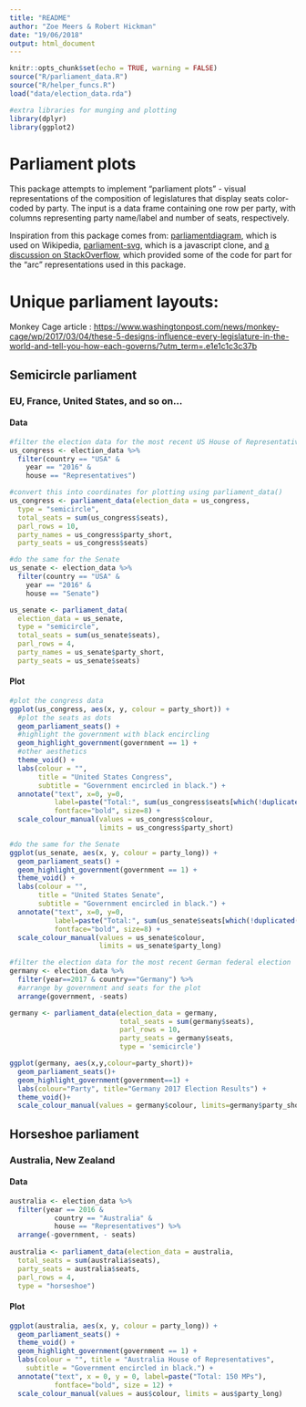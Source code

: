 ```yaml
---
title: "README"
author: "Zoe Meers & Robert Hickman"
date: "19/06/2018"
output: html_document
---
```


```r
knitr::opts_chunk$set(echo = TRUE, warning = FALSE)
source("R/parliament_data.R")
source("R/helper_funcs.R")
load("data/election_data.rda")

#extra libraries for munging and plotting
library(dplyr)
library(ggplot2)
```

# Parliament plots

This package attempts to implement "parliament plots" - visual representations of the composition of legislatures that display seats color-coded by party. The input is a data frame containing one row per party, with columns representing party name/label and number of seats,
respectively.

Inspiration from this package comes from: [parliamentdiagram](https://github.com/slashme/parliamentdiagram), which
is used on Wikipedia, [parliament-svg](https://github.com/juliuste/parliament-svg), which is a
javascript clone, and [a discussion on StackOverflow](http://stackoverflow.com/questions/42729174/creating-a-half-donut-or-parliamentary-seating-chart), which provided some of the code for part for the "arc" representations used in this package.

Unique parliament layouts:
==========================

Monkey Cage article :
<https://www.washingtonpost.com/news/monkey-cage/wp/2017/03/04/these-5-designs-influence-every-legislature-in-the-world-and-tell-you-how-each-governs/?utm_term=.e1e1c1c3c37b>


## Semicircle parliament

### EU, France, United States, and so on...

#### Data

```r
#filter the election data for the most recent US House of Representatives
us_congress <- election_data %>%
  filter(country == "USA" &
    year == "2016" &
    house == "Representatives")

#convert this into coordinates for plotting using parliament_data()
us_congress <- parliament_data(election_data = us_congress,
  type = "semicircle",
  total_seats = sum(us_congress$seats),
  parl_rows = 10,
  party_names = us_congress$party_short,
  party_seats = us_congress$seats)

#do the same for the Senate
us_senate <- election_data %>%
  filter(country == "USA" &
    year == "2016" &
    house == "Senate")

us_senate <- parliament_data(
  election_data = us_senate,
  type = "semicircle",
  total_seats = sum(us_senate$seats),
  parl_rows = 4,
  party_names = us_senate$party_short,
  party_seats = us_senate$seats)
```

#### Plot

```r
#plot the congress data
ggplot(us_congress, aes(x, y, colour = party_short)) +
  #plot the seats as dots
  geom_parliament_seats() + 
  #highlight the government with black encircling
  geom_highlight_government(government == 1) +
  #other aesthetics
  theme_void() +
  labs(colour = "",
       title = "United States Congress",
       subtitle = "Government encircled in black.") +
  annotate("text", x=0, y=0,
           label=paste("Total:", sum(us_congress$seats[which(!duplicated(us_congress$party_long))]), "Reps"),
           fontface="bold", size=8) +
  scale_colour_manual(values = us_congress$colour,
                      limits = us_congress$party_short)
```

```r
#do the same for the Senate
ggplot(us_senate, aes(x, y, colour = party_long)) +
  geom_parliament_seats() + 
  geom_highlight_government(government == 1) +
  theme_void() +
  labs(colour = "", 
       title = "United States Senate",
       subtitle = "Government encircled in black.") +
  annotate("text", x=0, y=0,
           label=paste("Total:", sum(us_senate$seats[which(!duplicated(us_senate$party_long))]), "Reps"),
           fontface="bold", size=8) +
  scale_colour_manual(values = us_senate$colour, 
                      limits = us_senate$party_long)
```


```r
#filter the election data for the most recent German federal election
germany <- election_data %>%
  filter(year==2017 & country=="Germany") %>%
  #arrange by government and seats for the plot
  arrange(government, -seats)

germany <- parliament_data(election_data = germany, 
                           total_seats = sum(germany$seats), 
                           parl_rows = 10,
                           party_seats = germany$seats, 
                           type = 'semicircle') 

ggplot(germany, aes(x,y,colour=party_short))+
  geom_parliament_seats()+
  geom_highlight_government(government==1) + 
  labs(colour="Party", title="Germany 2017 Election Results") + 
  theme_void()+
  scale_colour_manual(values = germany$colour, limits=germany$party_short)
```


## Horseshoe parliament

### Australia, New Zealand

#### Data

```r
australia <- election_data %>%
  filter(year == 2016 &
           country == "Australia" &
           house == "Representatives") %>%
  arrange(-government, - seats)
  
australia <- parliament_data(election_data = australia,
  total_seats = sum(australia$seats),
  party_seats = australia$seats,
  parl_rows = 4,
  type = "horseshoe")
```

#### Plot

```r
ggplot(australia, aes(x, y, colour = party_long)) +
  geom_parliament_seats() + 
  theme_void() +
  geom_highlight_government(government == 1) + 
  labs(colour = "", title = "Australia House of Representatives",
    subtitle = "Government encircled in black.") +
  annotate("text", x = 0, y = 0, label=paste("Total: 150 MPs"), 
           fontface="bold", size = 12) +
  scale_colour_manual(values = aus$colour, limits = aus$party_long)
```


